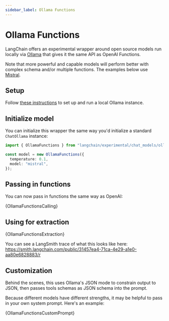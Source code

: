 ```yaml
---
sidebar_label: Ollama Functions
---
```


# Ollama Functions

LangChain offers an experimental wrapper around open source models run locally via [Ollama](https://github.com/jmorganca/ollama)
that gives it the same API as OpenAI Functions.

Note that more powerful and capable models will perform better with complex schema and/or multiple functions. The examples below
use [Mistral](https://ollama.ai/library/mistral).

## Setup

Follow [these instructions](https://github.com/jmorganca/ollama) to set up and run a local Ollama instance.

## Initialize model

You can initialize this wrapper the same way you'd initialize a standard `ChatOllama` instance:

```typescript
import { OllamaFunctions } from "langchain/experimental/chat_models/ollama_functions";

const model = new OllamaFunctions({
  temperature: 0.1,
  model: "mistral",
});
```

## Passing in functions

You can now pass in functions the same way as OpenAI:


<CodeBlock language="typescript">{OllamaFunctionsCalling}</CodeBlock>

## Using for extraction


<CodeBlock language="typescript">{OllamaFunctionsExtraction}</CodeBlock>

You can see a LangSmith trace of what this looks like here: https://smith.langchain.com/public/31457ea4-71ca-4e29-a1e0-aa80e6828883/r

## Customization

Behind the scenes, this uses Ollama's JSON mode to constrain output to JSON, then passes tools schemas as JSON schema into the prompt.

Because different models have different strengths, it may be helpful to pass in your own system prompt. Here's an example:


<CodeBlock language="typescript">{OllamaFunctionsCustomPrompt}</CodeBlock>
